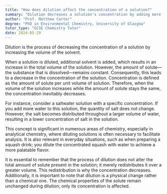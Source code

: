 ```yaml
---
title: "How does dilution affect the concentration of a solution?"
summary: "Dilution decreases a solution's concentration by adding more solvent, thereby increasing its volume."
author: "Prof. Matthew Carter"
degree: "PhD in Environmental Chemistry, University of Glasgow"
tutor_type: "GCSE Chemistry Tutor"
date: 2024-05-29
---
```


Dilution is the process of decreasing the concentration of a solution by increasing the volume of the solvent.

When a solution is diluted, additional solvent is added, which results in an increase in the total volume of the solution. However, the amount of solute—the substance that is dissolved—remains constant. Consequently, this leads to a decrease in the concentration of the solution. Concentration is defined as the amount of solute per unit volume of solution. Therefore, when the volume of the solution increases while the amount of solute stays the same, the concentration inevitably decreases.

For instance, consider a saltwater solution with a specific concentration. If you add more water to this solution, the quantity of salt does not change. However, the salt becomes distributed throughout a larger volume of water, resulting in a lower concentration of salt in the solution.

This concept is significant in numerous areas of chemistry, especially in analytical chemistry, where diluting solutions is often necessary to facilitate analysis. It is also relevant in everyday situations, such as when preparing a squash drink; you dilute the concentrated squash with water to achieve a more palatable flavor.

It is essential to remember that the process of dilution does not alter the total amount of solute present in the solution; it merely redistributes it over a greater volume. This redistribution is why the concentration decreases. Additionally, it is important to note that dilution is a physical change rather than a chemical one. The chemical properties of the solute remain unchanged during dilution; only its concentration is affected.
    